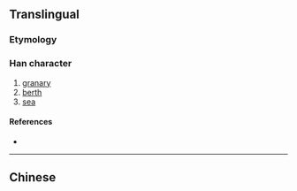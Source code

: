 {{also|倉}}
==Translingual==

===Etymology===
{{Han simp|倉}}

===Han character===
{{Han char|rn=9|rad=人|as=02|sn=4|four=|canj=人尸山 (OSU)}|ids=⿱[[人]][[㔾]]}}

# [[granary]]
# [[berth]]
# [[sea]]

====References====
* {{Han ref|kx=0092.051|hdz=10105.060|uh=4ED3|ud=20179}}

----
==Chinese==
{{zh-see|倉}}